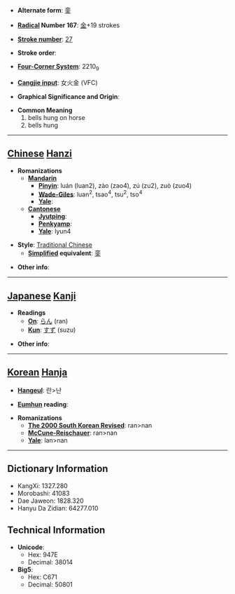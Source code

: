 * '''Alternate form''': [[銮]]

* '''[[Wiktionary:Chinese radical index| Radical]] Number 167''': [[Wiktionary:Chinese radical index 金|金]]+19 strokes

* '''[[Wiktionary:Chinese total strokes index|Stroke number]]''': [[Wiktionary:Chinese total strokes index 27|27]]

* '''Stroke order''': 

* '''[[Wiktionary:Chinese four corner index|Four-Corner System]]''': 2210<sub>9</sub>

* '''[[Wiktionary:Chinese Cangjie index|Cangjie input]]''': 女火金 (VFC)

* '''Graphical Significance and Origin''': 

* '''Common Meaning'''
*#bells hung on horse
*# bells hung


----

== [[Chinese]] [[Hanzi]] ==

* '''Romanizations'''
** '''[[Mandarin]]'''
*** '''[[Pinyin]]''': luán (luan2), zào (zao4), zú (zu2), zuò (zuo4)
*** '''[[Wade-Giles]]''': luan<sup>2</sup>, tsao<sup>4</sup>, tsu<sup>2</sup>, tso<sup>4</sup>
*** '''[[Yale]]''': 
** '''[[Cantonese]]'''
*** '''[[Jyutping]]''':
*** '''[[Penkyamp]]''': 
*** '''[[Yale]]''': lyun4

* '''Style''': [[Traditional Chinese]] 
** '''[[Simplified Chinese|Simplified]] equivalent''': [[銮]]

* '''Other info''': 

----

== [[Japanese]] [[Kanji]] ==

* '''Readings'''
** '''[[On]]''': [[らん]] (ran)
** '''[[Kun]]''': [[すず]] (suzu)

* '''Other info''':  

----

== [[Korean]] [[Hanja]] ==

* '''[[Hangeul]]''': 란>난

* '''[[Eumhun]] reading''': 

* '''Romanizations'''
** '''[[The 2000 South Korean Revised Romanization|The 2000 South Korean Revised]]''': ran>nan
** '''[[McCune-Reischauer]]''': ran>nan
** '''[[Yale]]''': lan>nan

----

== Dictionary Information ==

* KangXi: 1327.280
* Morobashi: 41083
* Dae Jaweon: 1828.320
* Hanyu Da Zidian: 64277.010

== Technical Information ==

* '''Unicode''':
** Hex: 947E
** Decimal: 38014
* '''Big5''':
** Hex: C671
** Decimal: 50801